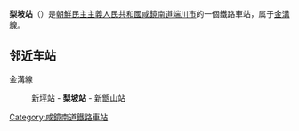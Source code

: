 {{unreferenced|time=2015-02-18T05:59:03+00:00}}
{{朝鮮半島車站資訊
|公司色 = blue
|文字色 = 
|站名 = 梨坡站
|圖片 = 
|pxl = 
|圖片說明 =
|前一站 = [[新坪站_(咸鏡南道)|新坪]]
|前一站距離 = 
|後一站距離 = 7.5
|後一站 = [[新甑山站|新甑山]]
|所屬路線 = [[金溝線|金溝線]]
|距離 = 42.8
|起點站 = [[汝海津站|汝海津]]
|諺文 = 리파역
|朝鮮漢字 = 梨坡驛
|文觀部式 = 
|馬-賴式 = Rip'a-yŏk
|副站名 = 
|車站編號 = 
|停站路線數 = 
|所屬公司 = [[朝鮮民主主義人民共和國鐵道省|朝鮮民主主義人民共和國鐵道省]]
|所在地 =[[咸鏡南道|咸鏡南道]][[端川市|端川市]]
|車站構造 = 地面车站
|月台配置 = 
|啟用年月日 =
|廢站年月日 = 
|上下車人次 = 
|統計年度 = 
|轉車 = 
|備註 = 
|全寬備註 = 
}}

'''梨坡站'''（{{lang-ko|리파역}}）是[[朝鮮民主主義人民共和國|朝鮮民主主義人民共和國]][[咸鏡南道|咸鏡南道]][[端川市|端川市]]的一個鐵路車站，属于[[金溝線|金溝線]]。

==邻近车站==
金溝線
:[[新坪站_(咸鏡南道)|新坪站]] - '''梨坡站''' - [[新甑山站|新甑山站]]

{{朝鲜铁路小作品}}

{{金溝線}}

[[Category:咸鏡南道鐵路車站|Category:咸鏡南道鐵路車站]]